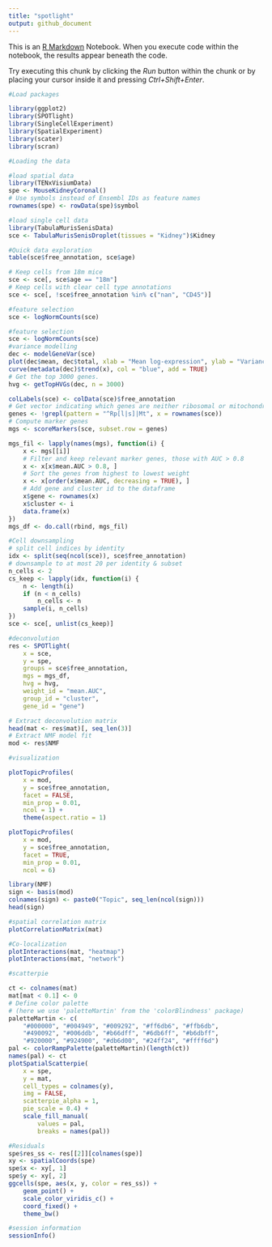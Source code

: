```yaml
---
title: "spotlight"
output: github_document
---
```


This is an [R Markdown](http://rmarkdown.rstudio.com) Notebook. When you execute code within the notebook, the results appear beneath the code. 

Try executing this chunk by clicking the *Run* button within the chunk or by placing your cursor inside it and pressing *Ctrl+Shift+Enter*. 

```r
#Load packages

library(ggplot2)
library(SPOTlight)
library(SingleCellExperiment)
library(SpatialExperiment)
library(scater)
library(scran)
```


```r
#Loading the data

#load spatial data
library(TENxVisiumData)
spe <- MouseKidneyCoronal()
# Use symbols instead of Ensembl IDs as feature names
rownames(spe) <- rowData(spe)$symbol

#load single cell data
library(TabulaMurisSenisData)
sce <- TabulaMurisSenisDroplet(tissues = "Kidney")$Kidney

```


```r
#Quick data exploration
table(sce$free_annotation, sce$age)

# Keep cells from 18m mice
sce <- sce[, sce$age == "18m"]
# Keep cells with clear cell type annotations
sce <- sce[, !sce$free_annotation %in% c("nan", "CD45")]
```


```r
#feature selection
sce <- logNormCounts(sce)
```


```r
#feature selection
sce <- logNormCounts(sce)
#variance modelling
dec <- modelGeneVar(sce)
plot(dec$mean, dec$total, xlab = "Mean log-expression", ylab = "Variance")
curve(metadata(dec)$trend(x), col = "blue", add = TRUE)
# Get the top 3000 genes.
hvg <- getTopHVGs(dec, n = 3000)

```


```r
colLabels(sce) <- colData(sce)$free_annotation
# Get vector indicating which genes are neither ribosomal or mitochondrial
genes <- !grepl(pattern = "^Rp[l|s]|Mt", x = rownames(sce))
# Compute marker genes
mgs <- scoreMarkers(sce, subset.row = genes)
```


```r
mgs_fil <- lapply(names(mgs), function(i) {
    x <- mgs[[i]]
    # Filter and keep relevant marker genes, those with AUC > 0.8
    x <- x[x$mean.AUC > 0.8, ]
    # Sort the genes from highest to lowest weight
    x <- x[order(x$mean.AUC, decreasing = TRUE), ]
    # Add gene and cluster id to the dataframe
    x$gene <- rownames(x)
    x$cluster <- i
    data.frame(x)
})
mgs_df <- do.call(rbind, mgs_fil)
```


```r
#Cell downsampling
# split cell indices by identity
idx <- split(seq(ncol(sce)), sce$free_annotation)
# downsample to at most 20 per identity & subset
n_cells <- 2
cs_keep <- lapply(idx, function(i) {
    n <- length(i)
    if (n < n_cells)
        n_cells <- n
    sample(i, n_cells)
})
sce <- sce[, unlist(cs_keep)]
```


```r
#deconvolution
res <- SPOTlight(
    x = sce,
    y = spe,
    groups = sce$free_annotation,
    mgs = mgs_df,
    hvg = hvg,
    weight_id = "mean.AUC",
    group_id = "cluster",
    gene_id = "gene")
```


```r
# Extract deconvolution matrix
head(mat <- res$mat)[, seq_len(3)]
# Extract NMF model fit
mod <- res$NMF
```


```r
#visualization

plotTopicProfiles(
    x = mod,
    y = sce$free_annotation,
    facet = FALSE,
    min_prop = 0.01,
    ncol = 1) +
    theme(aspect.ratio = 1)
```


```r
plotTopicProfiles(
    x = mod,
    y = sce$free_annotation,
    facet = TRUE,
    min_prop = 0.01,
    ncol = 6)
```


```r
library(NMF)
sign <- basis(mod)
colnames(sign) <- paste0("Topic", seq_len(ncol(sign)))
head(sign)
```


```r
#spatial correlation matrix
plotCorrelationMatrix(mat)
```


```r
#Co-localization
plotInteractions(mat, "heatmap")
plotInteractions(mat, "network")
```


```r
#scatterpie

ct <- colnames(mat)
mat[mat < 0.1] <- 0
# Define color palette
# (here we use 'paletteMartin' from the 'colorBlindness' package)
paletteMartin <- c(
    "#000000", "#004949", "#009292", "#ff6db6", "#ffb6db", 
    "#490092", "#006ddb", "#b66dff", "#6db6ff", "#b6dbff", 
    "#920000", "#924900", "#db6d00", "#24ff24", "#ffff6d")
pal <- colorRampPalette(paletteMartin)(length(ct))
names(pal) <- ct
plotSpatialScatterpie(
    x = spe,
    y = mat,
    cell_types = colnames(y),
    img = FALSE,
    scatterpie_alpha = 1,
    pie_scale = 0.4) +
    scale_fill_manual(
        values = pal,
        breaks = names(pal))
```


```r
#Residuals
spe$res_ss <- res[[2]][colnames(spe)]
xy <- spatialCoords(spe)
spe$x <- xy[, 1]
spe$y <- xy[, 2]
ggcells(spe, aes(x, y, color = res_ss)) +
    geom_point() +
    scale_color_viridis_c() +
    coord_fixed() +
    theme_bw()
```


```r
#session information
sessionInfo()
```
